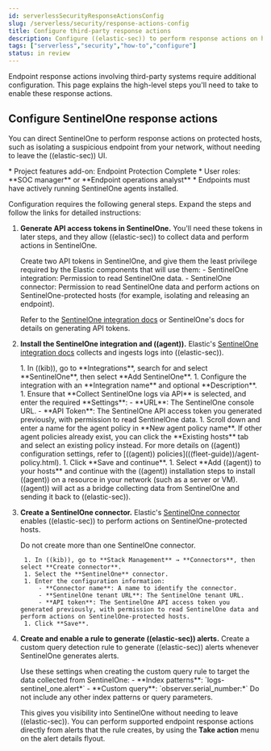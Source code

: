 ```yaml
---
id: serverlessSecurityResponseActionsConfig
slug: /serverless/security/response-actions-config
title: Configure third-party response actions
description: Configure ((elastic-sec)) to perform response actions on hosts protected by third-party systems.
tags: ["serverless","security","how-to","configure"]
status: in review
---
```


<DocBadge template="technical preview" />
<div id="response-actions-config"></div>

Endpoint response actions involving third-party systems require additional configuration. This page explains the high-level steps you'll need to take to enable these response actions.

<div id="configure-sentinelone-response-actions"></div>

## Configure SentinelOne response actions

You can direct SentinelOne to perform response actions on protected hosts, such as isolating a suspicious endpoint from your network, without needing to leave the ((elastic-sec)) UI.

<DocCallOut template="technical_preview" />

<DocCallOut title="Prerequisites">
* <DocLink id="serverlessGeneralManageProject">Project features add-on</DocLink>: Endpoint Protection Complete
* <DocLink id="serverlessGeneralAssignUserRoles">User roles</DocLink>: **SOC manager** or **Endpoint operations analyst**
* Endpoints must have actively running SentinelOne agents installed.
</DocCallOut>

Configuration requires the following general steps. Expand the steps and follow the links for detailed instructions:

1. **Generate API access tokens in SentinelOne.** You'll need these tokens in later steps, and they allow ((elastic-sec)) to collect data and perform actions in SentinelOne.

    <DocAccordion buttonContent="Expand for details">
    Create two API tokens in SentinelOne, and give them the least privilege required by the Elastic components that will use them:
        - SentinelOne integration: Permission to read SentinelOne data.
        - SentinelOne connector: Permission to read SentinelOne data and perform actions on SentinelOne-protected hosts (for example, isolating and releasing an endpoint).
    
    Refer to the [SentinelOne integration docs](((integrations-docs))/sentinel_one) or SentinelOne's docs for details on generating API tokens.
    </DocAccordion>

1. **Install the SentinelOne integration and ((agent)).** Elastic's [SentinelOne integration docs](((integrations-docs))/sentinel_one) collects and ingests logs into ((elastic-sec)).

    <DocAccordion buttonContent="Expand for details">
        1. In ((kib)), go to **Integrations**, search for and select **SentinelOne**, then select **Add SentinelOne**.
        1. Configure the integration with an **Integration name** and optional **Description**.
        1. Ensure that **Collect SentinelOne logs via API** is selected, and enter the required **Settings**:
            - **URL**: The SentinelOne console URL.
            - **API Token**: The SentinelOne API access token you generated previously, with permission to read SentinelOne data.
        1. Scroll down and enter a name for the agent policy in **New agent policy name**. If other agent policies already exist, you can click the **Existing hosts** tab and select an existing policy instead. For more details on ((agent)) configuration settings, refer to [((agent)) policies](((fleet-guide))/agent-policy.html).
        1. Click **Save and continue**.
        1. Select **Add ((agent)) to your hosts** and continue with the <DocLink id="serverlessSecurityInstallDefend" section="enroll-agent">((agent)) installation steps</DocLink> to install ((agent)) on a resource in your network (such as a server or VM). ((agent)) will act as a bridge collecting data from SentinelOne and sending it back to ((elastic-sec)).
    </DocAccordion>

1. **Create a SentinelOne connector.** Elastic's [SentinelOne connector](((kibana-ref))/sentinelone-action-type.html) enables ((elastic-sec)) to perform actions on SentinelOne-protected hosts.

    <DocAccordion buttonContent="Expand for details">
        <DocCallOut color="warning" title="Important">
        Do not create more than one SentinelOne connector.
        </DocCallOut>

        1. In ((kib)), go to **Stack Management** → **Connectors**, then select **Create connector**.
        1. Select the **SentinelOne** connector.
        1. Enter the configuration information:
            - **Connector name**: A name to identify the connector.
            - **SentinelOne tenant URL**: The SentinelOne tenant URL.
            - **API token**: The SentinelOne API access token you generated previously, with permission to read SentinelOne data and perform actions on SentinelOne-protected hosts.
        1. Click **Save**.
    </DocAccordion>

1. **Create and enable a rule to generate ((elastic-sec)) alerts.** Create a <DocLink id="serverlessSecurityRulesUiCreate" section="create-custom-rule">custom query detection rule</DocLink> to generate ((elastic-sec)) alerts whenever SentinelOne generates alerts. 

    <DocAccordion buttonContent="Expand for details">
    Use these settings when creating the custom query rule to target the data collected from SentinelOne:
    - **Index patterns**: `logs-sentinel_one.alert*`
    - **Custom query**: `observer.serial_number:*`

    <DocCallOut title="Note">
    Do not include any other index patterns or query parameters.
    </DocCallOut>

    This gives you visibility into SentinelOne without needing to leave ((elastic-sec)). You can perform supported endpoint response actions directly from alerts that the rule creates, by using the **Take action** menu on the alert details flyout.
    </DocAccordion>